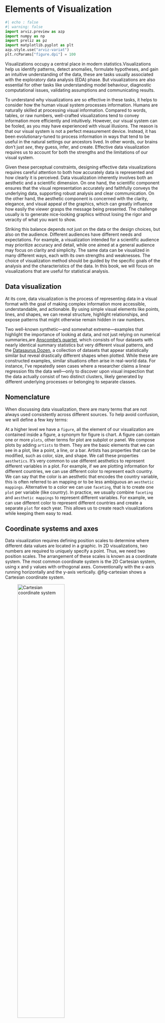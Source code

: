 # Elements of Visualization  {#sec-elements-visualization}

```python
#| echo : false
#| warning: false
import arviz.preview as azp
import numpy as np
import preliz as pz
import matplotlib.pyplot as plt
azp.style.use("arviz-variat")
plt.rcParams["figure.dpi"] = 100
```
Visualizations occupy a central place in modern statistics.Visualizations help us identify patterns, detect anomalies, formulate hypotheses, and gain an intuitive understanding of the data, these are tasks usually associated with the exploratory data analysis (EDA) phase. But visualizations are also essential for other tasks like understanding model behaviour, diagnostic computational issues, validating assumptions and communicating results.

To understand why visualizations are so effective in these tasks, it helps to consider how the human visual system processes information. Humans are naturally skilled at processing visual information. Compared to words, tables, or raw numbers, well-crafted visualizations tend to convey information more efficiently and intuitively. However, our visual system can be fooled, as you may have experienced with visual illusions. The reason is that our visual system is not a perfect measurement device. Instead, it has been evolutionary-tuned to process information in ways that tend to be useful in the natural settings our ancestors lived. In other words, our brains don’t just _see_, they guess, infer, and create. Effective data visualization requires us to account for both the strengths and the limitations of our visual system.

Given these perceptual constraints, designing effective data visualizations requires careful attention to both how accurately data is represented and how clearly it is perceived. Data visualization inherently involves both an aesthetic and a scientific dimension. On one hand, the scientific component ensures that the visual representation accurately and faithfully conveys the underlying data, supporting robust analysis and clear communication. On the other hand, the aesthetic component is concerned with the clarity, elegance, and visual appeal of the graphics, which can greatly influence how easily the viewer grasps the message being presented. The challenge usually is to generate nice-looking graphics without losing the rigor and veracity of what you want to show. 

Striking this balance depends not just on the data or the design choices, but also on the audience. Different audiences have different needs and expectations. For example, a visualization intended for a scientific audience may prioritize accuracy and detail, while one aimed at a general audience may focus on clarity and simplicity. The same data can be visualized in many different ways, each with its own strengths and weaknesses. The choice of visualization method should be guided by the specific goals of the analysis and the characteristics of the data. In this book, we will focus on visualizations that are useful for statistical analysis.


## Data visualization

 At its core, data visualization is the process of representing data in a visual format with the goal of making complex information more accessible, understandable, and actionable. By using simple visual elements like points, lines, and shapes, we can reveal structure, highlight relationships, and expose patterns that might otherwise remain hidden in raw numbers.

Two well-known synthetic—and somewhat extreme—examples that highlight the importance of looking at data, and not just relying on numerical summaries,are [Anscombe’s quartet](https://en.wikipedia.org/wiki/Anscombe%27s_quartet), which consists of four datasets with nearly identical summary statistics but very different visual patterns, and the [Datasaurus Dozen](https://en.wikipedia.org/wiki/Datasaurus_dozen), a collection of datasets that appear statistically similar but reveal drastically different shapes when plotted. While these are constructed examples, similar situations often arise in real-world data. For instance, I’ve repeatedly seen cases where a researcher claims a linear regression fits the data well—only to discover upon visual inspection that the data actually consist of two distinct clusters, likely generated by different underlying processes or belonging to separate classes.  

## Nomenclature

When discussing data visualization, there  are many terms that are not always used consistently across different sources. To help avoid confusion, we will define a few key terms:

At a higher level we have a `figure`, all the element of our visualization are contained inside a figure, a synonym for figure is chart. A figure can contain one or more `plots`, other terms for plot are subplot or panel. We compose plots by adding `artists` to them. They are the basic elements that we can see in a plot, like a point, a line, or a bar. Artists has properties that can be modified, such as color, size, and shape. We call these properties `aesthetics`. It's very common to use different aesthetics to represent different variables in a plot. For example, if we are plotting information for different countries, we can use different color to represent each country. We can say that the color is an aesthetic that encodes the country variable, this is often referred to an mapping or to be less ambiguous an `aesthetic mappings`. Alternative to a color we can use `faceting`, that is to create one `plot` per variable (like country). In practice, we usually combine `faceting` and `aesthetic mappings` to represent different variables. For example, we can use different color to represent different countries and create a separate `plot` for each year. This allows us to create reach visualizations while keeping them easy to read.


## Coordinate systems and axes

Data visualization requires defining position scales to determine where different data values are located in a graphic. In 2D visualizations, two numbers are required to uniquely specify a point. Thus, we need two position scales. The arrangement of these scales is known as a coordinate system. The most common coordinate system is the 2D Cartesian system, using x and y values with orthogonal axes. Conventionally with the x-axis running horizontally and the y-axis vertically. @fig-cartesian shows a Cartesian coordinate system. 

![Cartesian coordinate system](../img/cartesian_coordinates.png){#fig-cartesian width=60%}

In practice, we typically shift the axes so that they do not necessarily pass through the origin (0,0), and instead their location is determined by the data. We do this because it is usually more convenient and easier to read to have the axes to the left and bottom of the figure than in the middle. For instance @fig-cartesian_shifted plots the exact same points shown in @fig-cartesian but with the axes placed automatically by matplotlib.

![Cartesian coordinate system with axes automatically placed by matplotlib based on the data](../img/cartesian_coordinates_shifted.png){#fig-cartesian_shifted width=80%}

Usually, data has units, such as degrees Celsius for temperature, centimetres for length, or kilograms for weight. In case we are plotting variables of different types (and hence different units) we can adjust the aspect ratio of the axes as we wish. We can make a figure short and wide if it fits better on a page or screen. But we can also change the aspect ratio to highlight important differences, for example, if we want to emphasize changes along the y-axis we can make the figure tall and narrow. When both the x and y axes use the same units, it's important to maintain an equal ratio to ensure that the relationship between data points on the graph accurately reflects their quantitative values.

After the cartesian coordinate system, the most common coordinate system is the polar coordinate system. In this system, the position of a point is determined by the distance from the origin and the angle with respect to a reference axis. Polar coordinates are useful for representing periodic data, such as days of the week, or data that is naturally represented in a circular shape, such as wind direction. Figure @fig-polar shows a polar coordinate system.

![Polar coordinate system](../img/polar_coordinates.png){#fig-polar width=60%}



## Good practices and sources of error

Using visualization to deceive third parties should not be the goal of an intellectually honest person, but without being careful we can deceive ourselves and other without even realizing it. For example, it has been known for decades that bar-plots are more effective for comparing values than a pie-charts. The reason is that our perceptual apparatus is quite good at evaluating lengths, but not very good at evaluating areas. @fig-elementary_perceptual_tasks shows different visual elements ordered according to the precision with which the human brain can detect differences and make comparisons between them [@William1984; @Heer2010].

![Scale of elementary perceptual tasks, taken from [The Truthful Art](https://www.amazon.com/Truthful-Art-Data-Charts-Communication/dp/0321934075)](../img/elementary_perceptual_tasks.png){#fig-elementary_perceptual_tasks width=70%}



### General principles for using colours

Human eyes work by essentially perceiving 3 wavelengths, this feature is used in technological devices such as screens to generate all colours from combinations of 3 components, Red, Green, and Blue. This is known as the [RGB color model](https://en.wikipedia.org/wiki/RGB_color_model). But this is not the only possible system. A very common alternative is the CYMK [color model](https://en.wikipedia.org/wiki/CMYK_color_model), Cyan, Yellow, Magenta, and Black. 

To analyze the perceptual attributes of color, it is better to think in terms of Hue, Saturation, and Lightness, [HSL](https://en.wikipedia.org/wiki/HSL_and_HSV) is an alternative representation of the RGB color model.

The hue is what we colloquially call "different colours". Green, red, etc. Saturation is how colourful or washed out we perceive a given color. Two colours with different hues will look more different when they have more saturation. The lightness corresponds to the amount of light emitted (active screens) or reflected (impressions), ranging from black to white:

Varying the tone is useful to easily distinguish categories as shown in @fig-hue.

![Tone variations can be help to distinguish categories.](../img/hue.png){#fig-hue}


In principle, most humans are capable of distinguishing millions of tones, but if we want to associate categories with colours, the effectiveness of distinguishing them decreases drastically as the number of categories increases. This happens not only because the tones will be increasingly closer to each other, but also because we have a limited working memory. Associating a few colours (say 4) with categories (countries, temperature ranges, etc.) is usually easy. But unless there are pre-existing associations, remembering many categories becomes challenging and this exacerbates when colours are close to each other. This requires us to continually alternate between the graphic and the legend or text where the color-category association is indicated. Adding other elements besides color such as shapes can help, but in general, it will be more useful to try to keep the number of categories relatively low. In addition, it is important to take into account the presentation context, if we want to show a figure during a presentation where we only have a few seconds to dedicate to that figure, it is advisable to keep the figure as simple as possible. This may involve removing items and displaying only a subset of the data. If the figure is part of a text, where the reader will have the time to analyze for a longer period, perhaps the complexity can be somewhat greater.
 
Although we mentioned before that human eyes are capable of distinguishing three main colours (red, green, and blue), the ability to distinguish these 3 colours varies between people, to the point that many individuals have difficulty distinguishing some colours. The most common case occurs with red and green. This is why it is important to avoid using those colours. An easy way to avoid this problem is to use *color-blind-friendly* palettes. We'll see later that this is an easy thing to do when using ArviZ.
 
 
Varying the lightness as in @fig-lightness is useful when we want to represent a continuous scale. With the hue-based palette (left), it's quite difficult to determine that our data shows two "spikes", whereas this is easier to see with the lightness-modifying palette (right).  Varying the lightness helps to see the structure of the data since changes in lightness are more intuitively processed as quantitative changes. 

![Hue-based palette (left) vs lightness-modifying palette (right)](../img/lightness.png){#fig-lightness}

One detail that we should note is that the graph on the right of @fig-lightness does not change only the lightness, it is not a map in gray or blue scales. That palette also changes the hue but in a very subtle way. This makes it aesthetically more pleasing and the subtle variation in hue contributes to increasing the perceptual distance between two values and therefore the ability to distinguish small differences.

When using colours to represent numerical variables it is important to use uniformly perceptual maps like those offered by [matplotlib](https://matplotlib.org/stable/tutorials/colours/colormaps.html#choosing-colormaps-in-matplotlib) or [colorcet](https: http://colorcet.holoviz.org/). These are maps where the colours vary in such a way that they adequately reflect changes in the data. Not all colormaps are perceptually uniform. Obtaining them is not trivial. @fig-colormaps shows the same image using different colormaps. We can see that widely used maps such as jet (also called rainbow) generate distortions in the image. In contrast **viridis**, a perceptually uniform color map does not generate such distortions.


![non-uniformly perceptual maps like jet can be very misleading](../img/colormaps.png){#fig-colormaps}

A common criticism of perceptually smooth maps is that they appear more "flat" or "boring" at first glance. And instead maps like `Jet`, show greater contrast. But that is precisely one of the problems with maps like `Jet`, the magnitude of these contrasts does not correlate with changes in the data, so even extremes can occur, such as showing contrasts that are not there and hiding differences that are truly there.


## Style sheets

Matplotlib allows users to easily switch between plotting styles by defining style sheets. ArviZ is delivered with a few additional styles that can be applied globally by writing `az.style.use(name_of_style)` or inside a `with` statement.


::: {.panel-tabset}
## variant
```python
#| code-fold: true
#| label: fig-style_variat
#| fig-cap: "arviz-variat style use a color-blind friendly palette"
azp.style.use('arviz-variat')
x = np.linspace(0, 1, 100)
dist = pz.Beta(2, 5).pdf(x)

fig = plt.figure(figsize=(4.5, 2.5))
for i in range(10):
    plt.plot(x, dist - i, f'C{i}', label=f'C{i}', lw=3)
plt.xlabel('x')
plt.ylabel('f(x)', rotation=0, labelpad=15);
```

## cetrino
```python
#| code-fold: true
#| label: fig-style_cetrino
#| fig-cap: "arviz-cetrino style use a color-blind friendly palette"
azp.style.use('arviz-cetrino')
x = np.linspace(0, 1, 100)
dist = pz.Beta(2, 5).pdf(x)

fig = plt.figure(figsize=(4.5, 2.5))
for i in range(10):
    plt.plot(x, dist - i, f'C{i}', label=f'C{i}', lw=3)
plt.xlabel('x')
plt.ylabel('f(x)', rotation=0, labelpad=15);
```

## vibrant
```python
#| code-fold: true
#| label: fig-style_vibrant
#| fig-cap: "arviz-vibrant style use a color-blind friendly palette"
azp.style.use('arviz-vibrant')
x = np.linspace(0, 1, 100)
dist = pz.Beta(2, 5).pdf(x)

fig = plt.figure(figsize=(4.5, 2.5))
for i in range(10):
    plt.plot(x, dist - i, f'C{i}', label=f'C{i}', lw=3)
plt.xlabel('x')
plt.ylabel('f(x)', rotation=0, labelpad=15);
```
:::


The color palettes in ArviZ were designed with the help of [colorcyclepicker](https://colorcyclepicker.mpetroff.net). Other palettes distributed with ArviZ are `'arviz-cetrino'`, and `'arviz-vibrant'`. To list all available styles use `azp.style.available()`.

If you need to do plots in grey-scale we recommend restricting yourself to the first 3 colours of the ArviZ palettes, or the last 3 of `arviz-variat` otherwise, you may need to use different [line styles](https://matplotlib.org/api/_as_gen/matplotlib.lines.Line2D.html#matplotlib.lines.Line2D.set_linestyle) or [different markers](https://matplotlib.org/api/markers_api.html#module-matplotlib.markers).

